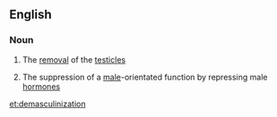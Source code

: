 ==English==

===Noun===
{{en-noun|-}}

# The [[removal]] of the [[testicle]]s
# {{lb|en|biology}} The suppression of a [[male]]-orientated function by repressing male [[hormone]]s

[[et:demasculinization]]